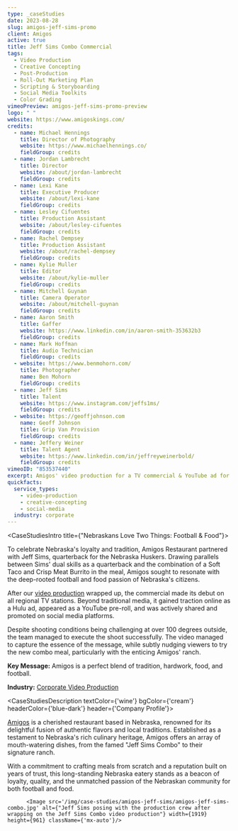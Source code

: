 ```yaml
---
type: _caseStudies
date: 2023-08-28
slug: amigos-jeff-sims-promo
client: Amigos
active: true
title: Jeff Sims Combo Commercial
tags:
  - Video Production
  - Creative Concepting
  - Post-Production
  - Roll-Out Marketing Plan
  - Scripting & Storyboarding
  - Social Media Toolkits
  - Color Grading
vimeoPreview: amigos-jeff-sims-promo-preview
logo: " "
website: https://www.amigoskings.com/
credits:
  - name: Michael Hennings
    title: Director of Photography
    website: https://www.michaelhennings.co/
    fieldGroup: credits
  - name: Jordan Lambrecht
    title: Director
    website: /about/jordan-lambrecht
    fieldGroup: credits
  - name: Lexi Kane
    title: Executive Producer
    website: /about/lexi-kane
    fieldGroup: credits
  - name: Lesley Cifuentes
    title: Production Assistant
    website: /about/lesley-cifuentes
    fieldGroup: credits
  - name: Rachel Dempsey
    title: Production Assistant
    website: /about/rachel-dempsey
    fieldGroup: credits
  - name: Kylie Muller
    title: Editor
    website: /about/kylie-muller
    fieldGroup: credits
  - name: Mitchell Guynan
    title: Camera Operator
    website: /about/mitchell-guynan
    fieldGroup: credits
  - name: Aaron Smith
    title: Gaffer
    website: https://www.linkedin.com/in/aaron-smith-353632b3
    fieldGroup: credits
  - name: Mark Hoffman
    title: Audio Technician
    fieldGroup: credits
  - website: https://www.benmohorn.com/
    title: Photographer
    name: Ben Mohorn
    fieldGroup: credits
  - name: Jeff Sims
    title: Talent
    website: https://www.instagram.com/jeffs1ms/
    fieldGroup: credits
  - website: https://geoffjohnson.com
    name: Geoff Johnson
    title: Grip Van Provision
    fieldGroup: credits
  - name: Jeffery Weiner
    title: Talent Agent
    website: https://www.linkedin.com/in/jeffreyweinerbold/
    fieldGroup: credits
vimeoID: "853537440"
excerpt: Amigos' video production for a TV commercial & YouTube ad for the "Jeff Sims Combo", blending Nebraska's football and culinary traditions.
quickfacts:
  service_types:
    - video-production
    - creative-concepting
    - social-media
  industry: corporate
---
```



<CaseStudiesIntro title={"Nebraskans Love Two Things: Football & Food"}>

To celebrate Nebraska's loyalty and tradition, Amigos Restaurant partnered with Jeff Sims, quarterback for the Nebraska Huskers. Drawing parallels between Sims' dual skills as a quarterback and the combination of a Soft Taco and Crisp Meat Burrito in the meal, Amigos sought to resonate with the deep-rooted football and food passion of Nebraska's citizens.

After our [video production](/services/video-production) wrapped up, the commercial made its debut on all regional TV stations. Beyond traditional media, it gained traction online as a Hulu ad, appeared as a YouTube pre-roll, and was actively shared and promoted on social media platforms.

Despite shooting conditions being challenging at over 100 degrees outside, the team managed to execute the shoot successfully. The video managed to capture the essence of the message, while subtly nudging viewers to try the new combo meal, particularly with the enticing Amigos' ranch.

**Key Message:** Amigos is a perfect blend of tradition, hardwork, food, and football.

**Industry:** [Corporate Video Production](/industries/corporate-video-production)
</CaseStudiesIntro>

<CaseStudiesDescription textColor={'wine'} bgColor={'cream'} headerColor={'blue-dark'} header={'Company Profile'}>

[Amigos](https://amigoskings.com) is a cherished restaurant based in Nebraska, renowned for its delightful fusion of authentic flavors and local traditions. Established as a testament to Nebraska's rich culinary heritage, Amigos offers an array of mouth-watering dishes, from the famed "Jeff Sims Combo" to their signature ranch. 

With a commitment to crafting meals from scratch and a reputation built on years of trust, this long-standing Nebraska eatery stands as a beacon of loyalty, quality, and the unmatched passion of the Nebraskan community for both football and food.

</CaseStudiesDescription>


<PageSection>

          <Image src='/img/case-studies/amigos-jeff-sims/amigos-jeff-sims-combo.jpg' alt={"Jeff Sims posing with the production crew after wrapping on the Jeff Sims Combo video production"} width={1919} height={961} className={'mx-auto'}/>

</PageSection>
